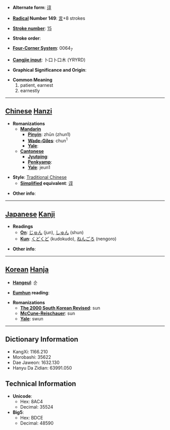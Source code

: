 * '''Alternate form''': [[谆]]

* '''[[Wiktionary:Chinese radical index| Radical]] Number 149''': [[Wiktionary:Chinese radical index 言|言]]+8 strokes

* '''[[Wiktionary:Chinese total strokes index|Stroke number]]''': [[Wiktionary:Chinese total strokes index 15|15]]

* '''Stroke order''': 

* '''[[Wiktionary:Chinese four corner index|Four-Corner System]]''': 0064<sub>7</sub>

* '''[[Wiktionary:Chinese Cangjie index|Cangjie input]]''': 卜口卜口木 (YRYRD)

* '''Graphical Significance and Origin''': 

* '''Common Meaning'''
*#patient, earnest
*# earnestly


----

== [[Chinese]] [[Hanzi]] ==

* '''Romanizations'''
** '''[[Mandarin]]'''
*** '''[[Pinyin]]''': zhūn (zhun1)
*** '''[[Wade-Giles]]''': chun<sup>1</sup>
*** '''[[Yale]]''': 
** '''[[Cantonese]]'''
*** '''[[Jyutping]]''':
*** '''[[Penkyamp]]''': 
*** '''[[Yale]]''': jeun1

* '''Style''': [[Traditional Chinese]] 
** '''[[Simplified Chinese|Simplified]] equivalent''': [[谆]]

* '''Other info''': 

----

== [[Japanese]] [[Kanji]] ==

* '''Readings'''
** '''[[On]]''': [[じゅん]] (jun), [[しゅん]] (shun)
** '''[[Kun]]''': [[くどくど]] (kudokudo), [[ねんごろ]] (nengoro)

* '''Other info''':  

----

== [[Korean]] [[Hanja]] ==

* '''[[Hangeul]]''': 순

* '''[[Eumhun]] reading''': 

* '''Romanizations'''
** '''[[The 2000 South Korean Revised Romanization|The 2000 South Korean Revised]]''': sun
** '''[[McCune-Reischauer]]''': sun
** '''[[Yale]]''': swun

----

== Dictionary Information ==

* KangXi: 1166.210
* Morobashi: 35622
* Dae Jaweon: 1632.130
* Hanyu Da Zidian: 63991.050

== Technical Information ==

* '''Unicode''':
** Hex: 8AC4
** Decimal: 35524
* '''Big5''':
** Hex: BDCE
** Decimal: 48590